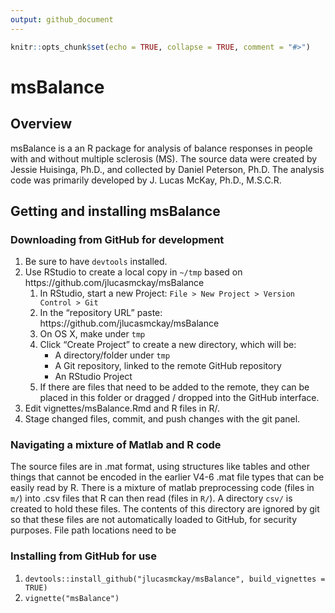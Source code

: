 ```yaml
---
output: github_document
---
```


<!-- README.md is generated from README.Rmd. Please edit that file -->

```r
knitr::opts_chunk$set(echo = TRUE, collapse = TRUE, comment = "#>")
```

# msBalance

## Overview

msBalance is a an R package for analysis of balance responses in people with and without multiple sclerosis (MS).
The source data were created by Jessie Huisinga, Ph.D., and collected by Daniel Peterson, Ph.D.
The analysis code was primarily developed by J. Lucas McKay, Ph.D., M.S.C.R.

## Getting and installing msBalance

### Downloading from GitHub for development

1. Be sure to have `devtools` installed.
1. Use RStudio to create a local copy in `~/tmp` based on https://github.com/jlucasmckay/msBalance
    1. In RStudio, start a new Project: `File > New Project > Version Control > Git`
    1. In the “repository URL” paste: https://github.com/jlucasmckay/msBalance
    1. On OS X, make under `tmp`
    1. Click “Create Project” to create a new directory, which will be:
        * A directory/folder under `tmp`
        * A Git repository, linked to the remote GitHub repository
        * An RStudio Project
    1. If there are files that need to be added to the remote, they can be placed in this folder or dragged / dropped into the GitHub interface.
1. Edit vignettes/msBalance.Rmd and R files in R/.
1. Stage changed files, commit, and push changes with the git panel.

### Navigating a mixture of Matlab and R code

The source files are in .mat format, using structures like tables and other things that cannot be encoded in the earlier V4-6 .mat file types that can be easily read by R.
There is a mixture of matlab preprocessing code (files in `m/`) into .csv files that R can then read (files in `R/`).
A directory `csv/` is created to hold these files.
The contents of this directory are ignored by git so that these files are not automatically loaded to GitHub, for security purposes.
File path locations need to be 

### Installing from GitHub for use

1. `devtools::install_github("jlucasmckay/msBalance", build_vignettes = TRUE)`
1. `vignette("msBalance")`


